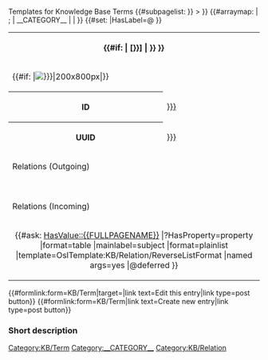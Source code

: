 <noinclude>
{{OslTemplate:Helper/Docu/FormTemplate}}

Templates for Knowledge Base Terms
{{#subpagelist: }}
</noinclude>
<includeonly>{{DISPLAYTITLE:{{{label}}} <{{#explode:{{OslTemplate:ID/UUID/Format/Normal |{{PAGENAME}}}}|-|0}}> }}<!-- 
-->[[Category:KB/Term]]{{#arraymap: {{{category|}}} | ; | __CATEGORY__ | [[Category:__CATEGORY__]] | }}<!--
-->{{#set: 
<!-- |HasUuid={{OslTemplate:ID/UUID/Format/Normal |{{PAGENAME}}}}  -->
|HasLabel={{{label}}}@{{{label_lang_code}}}
}}<!--
-->{{{alternative_labels|}}}<!--
--><table class="info_box">
<tr>
<th class="heading" colspan="2">{{#if: {{{display_name|}}}|{{{display_name|}}} [{{{id|{{PAGENAME}}}}}] | {{{id|{{PAGENAME}}}}} }}</th>
</tr>
<tr>
<td class="picture" colspan="2">{{#if: {{{image|}}}|[[File:{{{image|}}}|200x800px]]|}}</td>
</tr>
<tr>
<th>ID</th>
<td>[[HasId::{{{id|{{PAGENAMEE}}}}}]]</td>
</tr>
<tr>
<th>UUID</th>
<td>[[HasUuid::{{{uuid|{{OslTemplate:ID/UUID/Format/Normal |{{PAGENAME}}}}}}}]]</td>
</tr>
<tr>
<td class="subheading" colspan="2">Relations (Outgoing)</td>
</tr>
<tr>
<td colspan="2" style="text-align:center">
{{{relations|}}}
</td>
</tr>
<tr>
<td class="subheading" colspan="2">Relations (Incoming)</td>
</tr>
<tr>
<td colspan="2" style="text-align:center">
{{#ask: [[Category:KB/Relation]] [[HasValue::{{FULLPAGENAME}}]] 
|?HasProperty=property
|format=table
|mainlabel=subject
|format=plainlist
|template=OslTemplate:KB/Relation/ReverseListFormat
|named args=yes
|@deferred
}}
</td>
</tr>
</table>
{{#formlink:form=KB/Term|target={{FULLPAGENAME}}|link text=Edit this entry|link type=post button}}
{{#formlink:form=KB/Term|link text=Create new entry|link type=post button}}
=== Short description ===
{{{description|}}}

<div id="custom-ve-add-first-section-link"></div>
</includeonly>